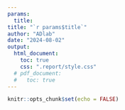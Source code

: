 ```yaml
---
params:
  title:
title: "`r params$title`"
author: "ADlab"
date: "2024-08-02"
output: 
  html_document:
    toc: true
    css: ".report/style.css"
  # pdf_document:
  #   toc: true
---
```


```r
knitr::opts_chunk$set(echo = FALSE)
```




